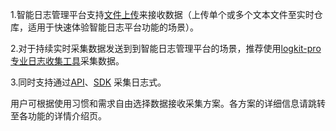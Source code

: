 1.智能日志管理平台支持[文件上传](/insight/manual/4882/file-upload)来接收数据（上传单个或多个文本文件至实时仓库，适用于快速体验智能日志平台功能的场景）。

2.对于持续实时采集数据发送到到智能日志管理平台的场景，推荐使用[logkit-pro 专业日志收集工具](/insight/manual/4738/logkit-pro-induction)采集数据。

3.同时支持通过[API](/insight/api/4749/data-push-api)、[SDK](/insight/sdk/4664/c-sdk) 采集日志式。

用户可根据使用习惯和需求自由选择数据接收采集方案。各方案的详细信息请跳转至各功能的详情介绍页。